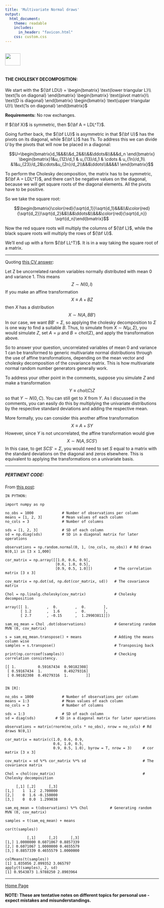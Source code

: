 ```yaml
---
title: 'Multivariate Normal draws'
output: 
  html_document:
    theme: readable
    includes:
      in_header: "favicon.html" 
    css: custom.css
---
```


<br>
<a href="http://rinterested.github.io/statistics/index.html">
<img HEIGHT="40" WIDTH="50" src="logo.PNG"></a>
<br><br>


#### THE CHOLESKY DECOMPOSITION:


We start with the ${\bf LDU} = \begin{bmatrix} \text{lower triangular L}\\ \text{1s on diagonal} \end{bmatrix} \begin{bmatrix} \text{pivot matrix}\\ \text{D is diagonal} \end{bmatrix} \begin{bmatrix} \text{upper triangular U}\\ \text{1s on diagonal} \end{bmatrix}$

**Requirements:** No row exchanges. 

If ${\bf X}$ is symmetric, then ${\bf A = LDL^T}$.

Going further back, the ${\bf LU}$ is asymmetric in that ${\bf U}$ has the pivots on its diagonal, while ${\bf L}$ has $1$'s. To address this we can divide $U$ by the pivots that will now be placed in a diagonal:

$$U=\begin{bmatrix}d_1&&&\\&d_2&&\\&&\ddots&\\&&&d_n \end{bmatrix}
\begin{bmatrix}1&u_{12}/d_1 & u_{13}/d_1 & \cdots & u_{1n}/d_1\\
&1&u_{23}/d_2&\cdots&u_{2n}/d_2\\&&&\ddots\\&&&&1 \end{bmatrix}$$

To perform the Cholesky decomposition, the matrix has to be symmetric, ${\bf A = LDL^T}$, and there can't be negative values on the diagonal, because we will get square roots of the diagonal elements. All the pivots have to be positive.

So we take the square root:

$$\begin{bmatrix}\color{red}{\sqrt{d_1}}\sqrt{d_1}&&&\\&\color{red}{\sqrt{d_2}}\sqrt{d_2}&&\\&&\ddots&\\&&&\color{red}{\sqrt{d_n}} \sqrt{d_n}\end{bmatrix}$$

Now the red square roots will multiply the columns of ${\bf L}$, while the black square roots will multiply the rows of ${\bf U}$.

We'll end up with a form ${\bf LL^T}$. It is in a way taking the square root of a matrix.

---

Quoting [this CV answer](http://stats.stackexchange.com/a/89830/67822):

Let Z be uncorrelated random variables normally distributed with mean 0 and variance 1. This means
$$Z\sim N\left(0,I\right)$$
If you make an affine transformation
$$X\equiv A+BZ$$
then $X$ has a distribution
$$X\sim N\left(A,BB'\right)$$
In our case, we want $BB'=\Sigma$, so applying the cholesky decomposition to $\Sigma$ is one way to find a suitable $B$. Thus, to simulate from $X\sim N\left(\mu,\Sigma\right)$, you would simulate $Z$, set $A=\mu$ and $B=chol(\Sigma)$, and apply the transformation above.

So to answer your question, uncorrelated variables of mean 0 and variance 1 can be transformed to generic multivariate normal distributions through the use of affine transformations, depending on the mean vector and cholesky decomposition of the covariance matrix. This is how multivariate normal random number generators generally work. 

To address your other point in the comments, suppose you simulate $Z$ and make a transformation 
$$Y\equiv chol(C)Z$$
so that $Y\sim N(0, C)$. You can still get to $X$ from $Y$. As I discussed in the comments, you can easily do this by multiplying the univariate distributions by the respective standard deviations and adding the respective mean. 

More formally, you can consider this another affine transformation
$$X\equiv A+SY$$
However, since $Y$ is not uncorrelated, the affine transformation would give
$$X\sim N\left(A,SCS'\right)$$
In this case, to get $SCS'=\Sigma$, you would need to set $S$ equal to a matrix with the standard deviations on the diagonal and zeros elsewhere. This is equivalent to applying the transformations on a univariate basis.

---

##### PERTINENT CODE:

From [this post](http://stats.stackexchange.com/q/160054/67822):

```
IN PYTHON:

import numpy as np

no_obs = 1000             # Number of observations per column
means = [1, 2, 3]         # Mean values of each column
no_cols = 3               # Number of columns

sds = [1, 2, 3]           # SD of each column
sd = np.diag(sds)         # SD in a diagonal matrix for later operations

observations = np.random.normal(0, 1, (no_cols, no_obs)) # Rd draws N(0,1) in [3 x 1,000]

cor_matrix = np.array([[1.0, 0.6, 0.9],
                       [0.6, 1.0, 0.5],
                       [0.9, 0.5, 1.0]])          # The correlation matrix [3 x 3]

cov_matrix = np.dot(sd, np.dot(cor_matrix, sd))   # The covariance matrix

Chol = np.linalg.cholesky(cov_matrix)             # Cholesky decomposition

array([[ 1.        ,  0.        ,  0.        ],
       [ 1.2       ,  1.6       ,  0.        ],
       [ 2.7       , -0.15      ,  1.29903811]])

sam_eq_mean = Chol .dot(observations)             # Generating random MVN (0, cov_matrix)

s = sam_eq_mean.transpose() + means               # Adding the means column wise
samples = s.transpose()                           # Transposing back

print(np.corrcoef(samples))                       # Checking correlation consistency.

[[ 1.          0.59167434  0.90182308]
 [ 0.59167434  1.          0.49279316]
 [ 0.90182308  0.49279316  1.        ]]
 
 
IN [R]:

no_obs = 1000             # Number of observations per column
means = 1:3               # Mean values of each column
no_cols = 3               # Number of columns

sds = 1:3                 # SD of each column
sd = diag(sds)         # SD in a diagonal matrix for later operations

observations = matrix(rnorm(no_cols * no_obs), nrow = no_cols) # Rd draws N(0,1)

cor_matrix = matrix(c(1.0, 0.6, 0.9,
                      0.6, 1.0, 0.5,
                      0.9, 0.5, 1.0), byrow = T, nrow = 3)     # cor matrix [3 x 3]

cov_matrix = sd %*% cor_matrix %*% sd                          # The covariance matrix

Chol = chol(cov_matrix)                                        # Cholesky decomposition

     [,1] [,2]      [,3]
[1,]    1  1.2  2.700000
[2,]    0  1.6 -0.150000
[3,]    0  0.0  1.299038

sam_eq_mean = t(observations) %*% Chol          # Generating random MVN (0, cov_matrix)

samples = t(sam_eq_mean) + means

cor(t(samples))

          [,1]      [,2]      [,3]
[1,] 1.0000000 0.6071067 0.8857339
[2,] 0.6071067 1.0000000 0.4655579
[3,] 0.8857339 0.4655579 1.0000000

colMeans(t(samples))
[1] 1.035056 2.099352 3.065797
apply(t(samples), 2, sd)
[1] 0.9543873 1.9788250 2.8903964
```

---
<a href="http://rinterested.github.io/statistics/index.html">Home Page</a>

**NOTE: These are tentative notes on different topics for personal use - expect mistakes and misunderstandings.**
